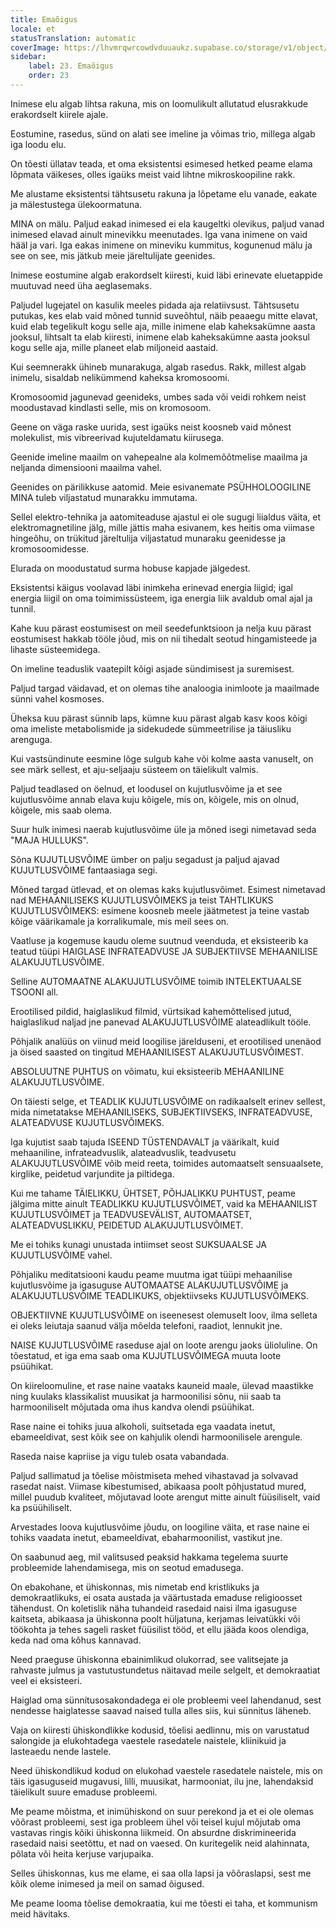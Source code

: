```yaml
---
title: Emaõigus
locale: et
statusTranslation: automatic
coverImage: https://lhvmrqwrcowdvduuaukz.supabase.co/storage/v1/object/public/strapi-uploads/small_cover-educacion-fundamental.webp-2d51a7828a2b1309555be27f7e2a61a0.webp
sidebar:
    label: 23. Emaõigus
    order: 23
---
```

Inimese elu algab lihtsa rakuna, mis on loomulikult allutatud elusrakkude erakordselt kiirele ajale.

Eostumine, rasedus, sünd on alati see imeline ja võimas trio, millega algab iga loodu elu.

On tõesti üllatav teada, et oma eksistentsi esimesed hetked peame elama lõpmata väikeses, olles igaüks meist vaid lihtne mikroskoopiline rakk.

Me alustame eksistentsi tähtsusetu rakuna ja lõpetame elu vanade, eakate ja mälestustega ülekoormatuna.

MINA on mälu. Paljud eakad inimesed ei ela kaugeltki olevikus, paljud vanad inimesed elavad ainult minevikku meenutades. Iga vana inimene on vaid hääl ja vari. Iga eakas inimene on mineviku kummitus, kogunenud mälu ja see on see, mis jätkub meie järeltulijate geenides.

Inimese eostumine algab erakordselt kiiresti, kuid läbi erinevate eluetappide muutuvad need üha aeglasemaks.

Paljudel lugejatel on kasulik meeles pidada aja relatiivsust. Tähtsusetu putukas, kes elab vaid mõned tunnid suveõhtul, näib peaaegu mitte elavat, kuid elab tegelikult kogu selle aja, mille inimene elab kaheksakümne aasta jooksul, lihtsalt ta elab kiiresti, inimene elab kaheksakümne aasta jooksul kogu selle aja, mille planeet elab miljoneid aastaid.

Kui seemnerakk ühineb munarakuga, algab rasedus. Rakk, millest algab inimelu, sisaldab nelikümmend kaheksa kromosoomi.

Kromosoomid jagunevad geenideks, umbes sada või veidi rohkem neist moodustavad kindlasti selle, mis on kromosoom.

Geene on väga raske uurida, sest igaüks neist koosneb vaid mõnest molekulist, mis vibreerivad kujuteldamatu kiirusega.

Geenide imeline maailm on vahepealne ala kolmemõõtmelise maailma ja neljanda dimensiooni maailma vahel.

Geenides on pärilikkuse aatomid. Meie esivanemate PSÜHHOLOOGILINE MINA tuleb viljastatud munarakku immutama.

Sellel elektro-tehnika ja aatomiteaduse ajastul ei ole sugugi liialdus väita, et elektromagnetiline jälg, mille jättis maha esivanem, kes heitis oma viimase hingeõhu, on trükitud järeltulija viljastatud munaraku geenidesse ja kromosoomidesse.

Elurada on moodustatud surma hobuse kapjade jälgedest.

Eksistentsi käigus voolavad läbi inimkeha erinevad energia liigid; igal energia liigil on oma toimimissüsteem, iga energia liik avaldub omal ajal ja tunnil.

Kahe kuu pärast eostumisest on meil seedefunktsioon ja nelja kuu pärast eostumisest hakkab tööle jõud, mis on nii tihedalt seotud hingamisteede ja lihaste süsteemidega.

On imeline teaduslik vaatepilt kõigi asjade sündimisest ja suremisest.

Paljud targad väidavad, et on olemas tihe analoogia inimloote ja maailmade sünni vahel kosmoses.

Üheksa kuu pärast sünnib laps, kümne kuu pärast algab kasv koos kõigi oma imeliste metabolismide ja sidekudede sümmeetrilise ja täiusliku arenguga.

Kui vastsündinute eesmine lõge sulgub kahe või kolme aasta vanuselt, on see märk sellest, et aju-seljaaju süsteem on täielikult valmis.

Paljud teadlased on öelnud, et loodusel on kujutlusvõime ja et see kujutlusvõime annab elava kuju kõigele, mis on, kõigele, mis on olnud, kõigele, mis saab olema.

Suur hulk inimesi naerab kujutlusvõime üle ja mõned isegi nimetavad seda "MAJA HULLUKS".

Sõna KUJUTLUSVÕIME ümber on palju segadust ja paljud ajavad KUJUTLUSVÕIME fantaasiaga segi.

Mõned targad ütlevad, et on olemas kaks kujutlusvõimet. Esimest nimetavad nad MEHAANILISEKS KUJUTLUSVÕIMEKS ja teist TAHTLIKUKS KUJUTLUSVÕIMEKS: esimene koosneb meele jäätmetest ja teine vastab kõige väärikamale ja korralikumale, mis meil sees on.

Vaatluse ja kogemuse kaudu oleme suutnud veenduda, et eksisteerib ka teatud tüüpi HAIGLASE INFRATEADVUSE JA SUBJEKTIIVSE MEHAANILISE ALAKUJUTLUSVÕIME.

Selline AUTOMAATNE ALAKUJUTLUSVÕIME toimib INTELEKTUAALSE TSOONI all.

Erootilised pildid, haiglaslikud filmid, vürtsikad kahemõttelised jutud, haiglaslikud naljad jne panevad ALAKUJUTLUSVÕIME alateadlikult tööle.

Põhjalik analüüs on viinud meid loogilise järelduseni, et erootilised unenäod ja öised saasted on tingitud MEHAANILISEST ALAKUJUTLUSVÕIMEST.

ABSOLUUTNE PUHTUS on võimatu, kui eksisteerib MEHAANILINE ALAKUJUTLUSVÕIME.

On täiesti selge, et TEADLIK KUJUTLUSVÕIME on radikaalselt erinev sellest, mida nimetatakse MEHAANILISEKS, SUBJEKTIIVSEKS, INFRATEADVUSE, ALATEADVUSE KUJUTLUSVÕIMEKS.

Iga kujutist saab tajuda ISEEND TÜSTENDAVALT ja väärikalt, kuid mehaaniline, infrateadvuslik, alateadvuslik, teadvusetu ALAKUJUTLUSVÕIME võib meid reeta, toimides automaatselt sensuaalsete, kirglike, peidetud varjundite ja piltidega.

Kui me tahame TÄIELIKKU, ÜHTSET, PÕHJALIKKU PUHTUST, peame jälgima mitte ainult TEADLIKKU KUJUTLUSVÕIMET, vaid ka MEHAANILIST KUJUTLUSVÕIMET ja TEADVUSEVÄLIST, AUTOMAATSET, ALATEADVUSLIKKU, PEIDETUD ALAKUJUTLUSVÕIMET.

Me ei tohiks kunagi unustada intiimset seost SUKSUAALSE JA KUJUTLUSVÕIME vahel.

Põhjaliku meditatsiooni kaudu peame muutma igat tüüpi mehaanilise kujutlusvõime ja igasuguse AUTOMAATSE ALAKUJUTLUSVÕIME ja ALAKUJUTLUSVÕIME TEADLIKUKS, objektiivseks KUJUTLUSVÕIMEKS.

OBJEKTIIVNE KUJUTLUSVÕIME on iseenesest olemuselt loov, ilma selleta ei oleks leiutaja saanud välja mõelda telefoni, raadiot, lennukit jne.

NAISE KUJUTLUSVÕIME raseduse ajal on loote arengu jaoks ülioluline. On tõestatud, et iga ema saab oma KUJUTLUSVÕIMEGA muuta loote psüühikat.

On kiireloomuline, et rase naine vaataks kauneid maale, ülevad maastikke ning kuulaks klassikalist muusikat ja harmoonilisi sõnu, nii saab ta harmooniliselt mõjutada oma ihus kandva olendi psüühikat.

Rase naine ei tohiks juua alkoholi, suitsetada ega vaadata inetut, ebameeldivat, sest kõik see on kahjulik olendi harmoonilisele arengule.

Raseda naise kapriise ja vigu tuleb osata vabandada.

Paljud sallimatud ja tõelise mõistmiseta mehed vihastavad ja solvavad rasedat naist. Viimase kibestumised, abikaasa poolt põhjustatud mured, millel puudub kvaliteet, mõjutavad loote arengut mitte ainult füüsiliselt, vaid ka psüühiliselt.

Arvestades loova kujutlusvõime jõudu, on loogiline väita, et rase naine ei tohiks vaadata inetut, ebameeldivat, ebaharmoonilist, vastikut jne.

On saabunud aeg, mil valitsused peaksid hakkama tegelema suurte probleemide lahendamisega, mis on seotud emadusega.

On ebakohane, et ühiskonnas, mis nimetab end kristlikuks ja demokraatlikuks, ei osata austada ja väärtustada emaduse religioosset tähendust. On koletislik näha tuhandeid rasedaid naisi ilma igasuguse kaitseta, abikaasa ja ühiskonna poolt hüljatuna, kerjamas leivatükki või töökohta ja tehes sageli rasket füüsilist tööd, et ellu jääda koos olendiga, keda nad oma kõhus kannavad.

Need praeguse ühiskonna ebainimlikud olukorrad, see valitsejate ja rahvaste julmus ja vastutustundetus näitavad meile selgelt, et demokraatiat veel ei eksisteeri.

Haiglad oma sünnitusosakondadega ei ole probleemi veel lahendanud, sest nendesse haiglatesse saavad naised tulla alles siis, kui sünnitus läheneb.

Vaja on kiiresti ühiskondlikke kodusid, tõelisi aedlinnu, mis on varustatud salongide ja elukohtadega vaestele rasedatele naistele, kliinikuid ja lasteaedu nende lastele.

Need ühiskondlikud kodud on elukohad vaestele rasedatele naistele, mis on täis igasuguseid mugavusi, lilli, muusikat, harmooniat, ilu jne, lahendaksid täielikult suure emaduse probleemi.

Me peame mõistma, et inimühiskond on suur perekond ja et ei ole olemas võõrast probleemi, sest iga probleem ühel või teisel kujul mõjutab oma vastavas ringis kõiki ühiskonna liikmeid. On absurdne diskrimineerida rasedaid naisi seetõttu, et nad on vaesed. On kuritegelik neid alahinnata, põlata või heita kerjuse varjupaika.

Selles ühiskonnas, kus me elame, ei saa olla lapsi ja võõraslapsi, sest me kõik oleme inimesed ja meil on samad õigused.

Me peame looma tõelise demokraatia, kui me tõesti ei taha, et kommunism meid hävitaks.

